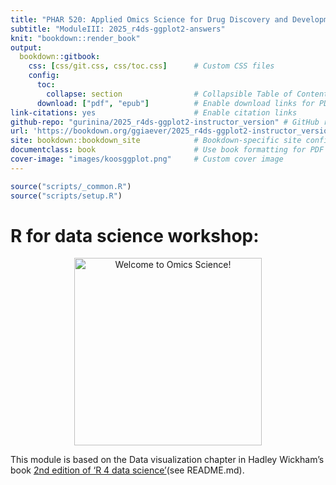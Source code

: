 ```yaml
---
title: "PHAR 520: Applied Omics Science for Drug Discovery and Development"
subtitle: "ModuleIII: 2025_r4ds-ggplot2-answers"
knit: "bookdown::render_book"
output:
  bookdown::gitbook:
    css: [css/git.css, css/toc.css]      # Custom CSS files
    config:
      toc:
        collapse: section                # Collapsible Table of Contents
      download: ["pdf", "epub"]          # Enable download links for PDF and EPUB
link-citations: yes                      # Enable citation links
github-repo: "gurinina/2025_r4ds-ggplot2-instructor_version" # GitHub repo for linking
url: 'https://bookdown.org/ggiaever/2025_r4ds-ggplot2-instructor_version/' # Published book URL
site: bookdown::bookdown_site            # Bookdown-specific site configuration
documentclass: book                      # Use book formatting for PDF output
cover-image: "images/koosggplot.png"     # Custom cover image
---
```


```r
source("scripts/_common.R")
source("scripts/setup.R")
```
# R for data science workshop:  {-}

<p align="center">
  <img src="images/koosggplot.png" alt="Welcome to Omics Science!" width="300" />
</p>

This module is based on the Data visualization chapter in Hadley Wickham's book [2nd edition of 'R 4 data science'](https://r4ds.hadley.nz/)(see README.md).

